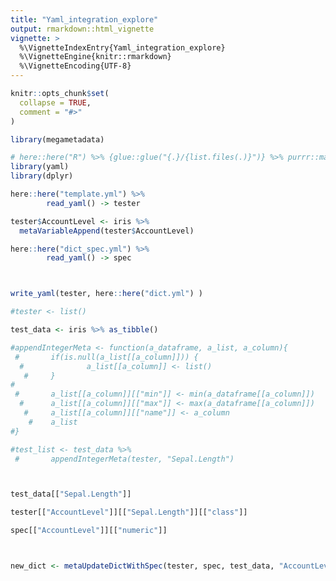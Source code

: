 ```yaml
---
title: "Yaml_integration_explore"
output: rmarkdown::html_vignette
vignette: >
  %\VignetteIndexEntry{Yaml_integration_explore}
  %\VignetteEngine{knitr::rmarkdown}
  %\VignetteEncoding{UTF-8}
---
```


```r
knitr::opts_chunk$set(
  collapse = TRUE,
  comment = "#>"
)
```

```r
library(megametadata)

# here::here("R") %>% {glue::glue("{.}/{list.files(.)}")} %>% purrr::map(source)
library(yaml)
library(dplyr)
```


```r


here::here("template.yml") %>%
        read_yaml() -> tester

tester$AccountLevel <- iris %>% 
  metaVariableAppend(tester$AccountLevel) 

here::here("dict_spec.yml") %>%
        read_yaml() -> spec



write_yaml(tester, here::here("dict.yml") )

#tester <- list()

test_data <- iris %>% as_tibble()

#appendIntegerMeta <- function(a_dataframe, a_list, a_column){
 #       if(is.null(a_list[[a_column]])) {
  #              a_list[[a_column]] <- list()
   #     }
#
 #       a_list[[a_column]][["min"]] <- min(a_dataframe[[a_column]])
  #      a_list[[a_column]][["max"]] <- max(a_dataframe[[a_column]])
   #     a_list[[a_column]][["name"]] <- a_column
    #    a_list
#}

#test_list <- test_data %>%
 #       appendIntegerMeta(tester, "Sepal.Length")



test_data[["Sepal.Length"]]

tester[["AccountLevel"]][["Sepal.Length"]][["class"]]

spec[["AccountLevel"]][["numeric"]]



new_dict <- metaUpdateDictWithSpec(tester, spec, test_data, "AccountLevel")



```

